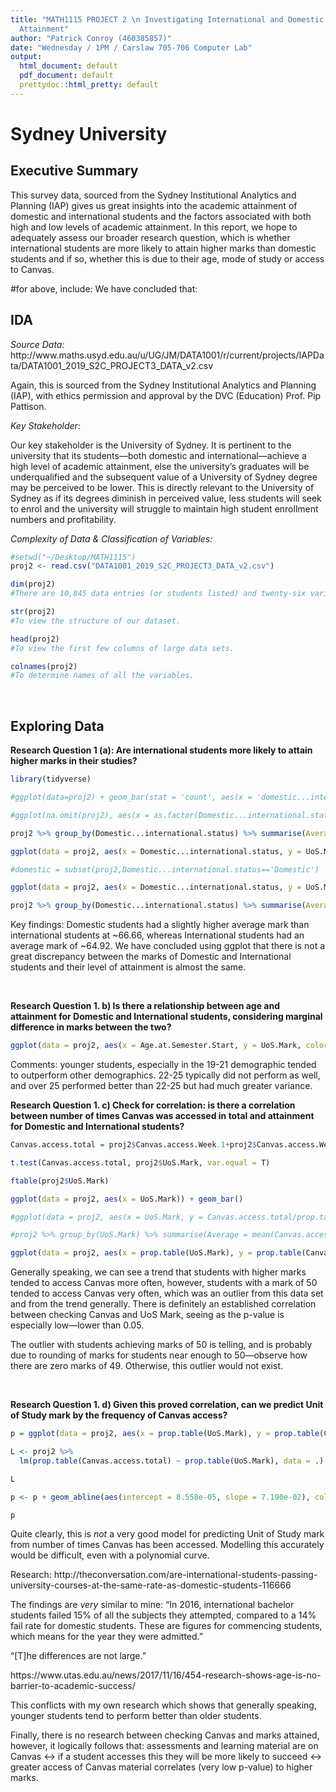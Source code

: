 ---
title: "MATH1115 PROJECT 2 \n Investigating International and Domestic Students' Academic
  Attainment"
author: "Patrick Conroy (460385857)"
date: "Wednesday / 1PM / Carslaw 705-706 Computer Lab"
output:
  html_document: default
  pdf_document: default
  prettydoc::html_pretty: default
---

# Sydney University

## Executive Summary

This survey data, sourced from the Sydney Institutional Analytics and Planning (IAP) gives us great insights into the academic attainment of domestic and international students and the factors associated with both high and low levels of academic attainment. In this report, we hope to adequately assess our broader research question, which is whether international students are more likely to attain higher marks than domestic students and if so, whether this is due to their age, mode of study or access to Canvas.

#for above, include: We have concluded that:

## IDA

*Source Data:* http://www.maths.usyd.edu.au/u/UG/JM/DATA1001/r/current/projects/IAPData/DATA1001_2019_S2C_PROJECT3_DATA_v2.csv

Again, this is sourced from the Sydney Institutional Analytics and Planning (IAP), with ethics permission and approval by the DVC (Education) Prof. Pip Pattison.

*Key Stakeholder:*

Our key stakeholder is the University of Sydney. It is pertinent to the university that its students—both domestic and international—achieve a high level of academic attainment, else the university's graduates will be underqualified and the subsequent value of a University of Sydney degree may be perceived to be lower. This is directly relevant to the University of Sydney as if its degrees diminish in perceived value, less students will seek to enrol and the university will struggle to maintain high student enrollment numbers and profitability. 

*Complexity of Data & Classification of Variables:*
```{r, results="hide"}
#setwd("~/Desktop/MATH1115")
proj2 <- read.csv("DATA1001_2019_S2C_PROJECT3_DATA_v2.csv")

dim(proj2)
#There are 10,845 data entries (or students listed) and twenty-six variables.

str(proj2)
#To view the structure of our dataset.

head(proj2)
#To view the first few columns of large data sets.

colnames(proj2)
#To determine names of all the variables.
```

<br>

## Exploring Data

**Research Question 1 (a): Are international students more likely to attain higher marks in their studies?**

```{r}
library(tidyverse)

#ggplot(data=proj2) + geom_bar(stat = 'count', aes(x = 'domestic...international.status'))

#ggplot(na.omit(proj2), aes(x = as.factor(Domestic...international.status), y = UoS.Mark)) + geom_col()

proj2 %>% group_by(Domestic...international.status) %>% summarise(Average = mean(UoS.Mark)) %>% ggplot(data = ., aes(x = Domestic...international.status, y = Average, fill = Domestic...international.status)) + xlab("Domestic or International Status") + geom_col(show.legend = F)

ggplot(data = proj2, aes(x = Domestic...international.status, y = UoS.Mark, fill=Domestic...international.status)) + xlab("Domestic or International Status") + ylab("UoS Mark") + geom_boxplot(show.legend = FALSE)

#domestic = subset(proj2,Domestic...international.status=='Domestic')

ggplot(data = proj2, aes(x = Domestic...international.status, y = UoS.Mark, color=Domestic...international.status)) + xlab("Domestic or International Status") + ylab("UoS Mark") + geom_count()

proj2 %>% group_by(Domestic...international.status) %>% summarise(Average = mean(UoS.Mark))

```

Key findings: Domestic students had a slightly higher average mark than international students at ~66.66, whereas International students had an average mark of ~64.92. We have concluded using ggplot that there is not a great discrepancy between the marks of Domestic and International students and their level of attainment is almost the same.

<br>

**Research Question 1. b) Is there a relationship between age and attainment for Domestic and International students, considering marginal difference in marks between the two?**

```{r, echo=FALSE, message=FALSE, warning=FALSE}

ggplot(data = proj2, aes(x = Age.at.Semester.Start, y = UoS.Mark, color=Age.at.Semester.Start)) + xlab("Age at Semester Start") + ylab("UoS Mark") + geom_count()

```

Comments: younger students, especially in the 19-21 demographic tended to outperform other demographics. 22-25 typically did not perform as well, and over 25 performed better than 22-25 but had much greater variance.

**Research Question 1. c) Check for correlation: is there a correlation between number of times Canvas was accessed in total and attainment for Domestic and International students?**

```{r}
Canvas.access.total = proj2$Canvas.access.Week.1+proj2$Canvas.access.Week.2+proj2$Canvas.access.Week.3+proj2$Canvas.access.Week.4+proj2$Canvas.access.Week.5+proj2$Canvas.access.Week.6+proj2$Canvas.access.Week.7+proj2$Canvas.access.Week.8+proj2$Canvas.access.Week.9+proj2$Canvas.access.Week.10+proj2$Canvas.access.Week.11+proj2$Canvas.access.Week.12+proj2$Canvas.access.Week.13+proj2$Canvas.access.Mid.semester.break+proj2$Canvas.access.STUVAC

t.test(Canvas.access.total, proj2$UoS.Mark, var.equal = T)

ftable(proj2$UoS.Mark)

ggplot(data = proj2, aes(x = UoS.Mark)) + geom_bar()

#ggplot(data = proj2, aes(x = UoS.Mark, y = Canvas.access.total/prop.table(UoS.Mark))) + geom_col()

#proj2 %>% group_by(UoS.Mark) %>% summarise(Average = mean(Canvas.access.total)) %>% ggplot(data = ., aes(x = UoS.Mark, y = Average)) + geom_col()

ggplot(data = proj2, aes(x = prop.table(UoS.Mark), y = prop.table(Canvas.access.total))) + geom_col()

```

Generally speaking, we can see a trend that students with higher marks tended to access Canvas more often, however, students with a mark of 50 tended to access Canvas very often, which was an outlier from this data set and from the trend generally. There is definitely an established correlation between checking Canvas and UoS Mark, seeing as the p-value is especially low—lower than 0.05.

The outlier with students achieving marks of 50 is telling, and is probably due to rounding of marks for students near enough to 50—observe how there are zero marks of 49. Otherwise, this outlier would not exist.

<br>

**Research Question 1. d) Given this proved correlation, can we predict Unit of Study mark by the frequency of Canvas access?**
```{r}

p = ggplot(data = proj2, aes(x = prop.table(UoS.Mark), y = prop.table(Canvas.access.total))) + geom_smooth() + xlab("UoS Mark proportionate") + ylab("Canvas Access proportionate")

L <- proj2 %>%
  lm(prop.table(Canvas.access.total) ~ prop.table(UoS.Mark), data = .) 

L

p <- p + geom_abline(aes(intercept = 8.558e-05, slope = 7.190e-02), color = "darkgreen", size = 1)

p
```

Quite clearly, this is *not* a very good model for predicting Unit of Study mark from number of times Canvas has been accessed. Modelling this accurately would be difficult, even with a polynomial curve. 

Research:
http://theconversation.com/are-international-students-passing-university-courses-at-the-same-rate-as-domestic-students-116666

The findings are *very* similar to mine: "In 2016, international bachelor students failed 15% of all the subjects they attempted, compared to a 14% fail rate for domestic students. These are figures for commencing students, which means for the year they were admitted."

"[T]he differences are not large."

https://www.utas.edu.au/news/2017/11/16/454-research-shows-age-is-no-barrier-to-academic-success/

This conflicts with my own research which shows that generally speaking, younger students tend to perform better than older students.

Finally, there is no research between checking Canvas and marks attained, however, it logically follows that: assessments and learning material are on Canvas <-> if a student accesses this they will be more likely to succeed <-> greater access of Canvas material correlates (very low p-value) to higher marks.
